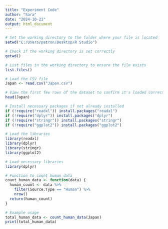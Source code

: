 ```yaml
---
title: "Experiment Code"
author: "Sara"
date: "2024-10-21"
output: html_document
---
```


```r
# Set the working directory to the folder where your file is located
setwd("C:/Users/patron/Desktop/R Studio")

# Check if the working directory is set correctly
getwd()

# List files in the working directory to ensure the file exists
list.files()

# Load the CSV file
Japan <- read.csv("Japan.csv")

# View the first few rows of the dataset to confirm it's loaded correctly
head(Japan)

```

```r
# Install necessary packages if not already installed
if (!require("readxl")) install.packages("readxl")
if (!require("dplyr")) install.packages("dplyr")
if (!require("stringr")) install.packages("stringr")
if (!require("ggplot2")) install.packages("ggplot2")

# Load the libraries
library(readxl)
library(dplyr)
library(stringr)
library(ggplot2)
```

```r
# Load necessary libraries
library(dplyr)

# Function to count human data
count_human_data <- function(data) {
  human_count <- data %>%
    filter(Source.Type == "Human") %>%
    nrow()
  return(human_count)
}

# Example usage
total_human_data <- count_human_data(Japan)
print(total_human_data)
```

